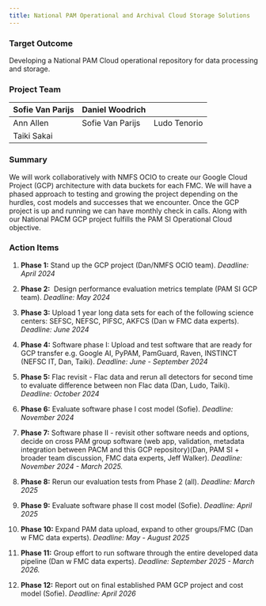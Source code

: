 ```yaml
---
title: National PAM Operational and Archival Cloud Storage Solutions 
---
```


### Target Outcome

Developing a National PAM Cloud operational repository for data processing and storage.

### Project Team

| Sofie Van Parijs | Daniel Woodrich  |              |
|------------------|------------------|--------------|
| Ann Allen        | Sofie Van Parijs | Ludo Tenorio |
| Taiki Sakai      |                  |              |

### Summary

We will work collaboratively with NMFS OCIO to create our Google Cloud Project (GCP) architecture with data buckets for each FMC. We will have a phased approach to testing and growing the project depending on the hurdles, cost models and successes that we encounter. Once the GCP project is up and running we can have monthly check in calls. Along with our National PACM GCP project fulfills the PAM SI Operational Cloud objective. 

### Action Items

1.  **Phase 1:** Stand up the GCP project (Dan/NMFS OCIO team). *Deadline: April 2024*

2.  **Phase 2:**  Design performance evaluation metrics template (PAM SI GCP team). *Deadline: May 2024*

3.  **Phase 3:** Upload 1 year long data sets for each of the following science centers: SEFSC, NEFSC, PIFSC, AKFCS (Dan w FMC data experts). *Deadline: June 2024*

4.  **Phase 4:** Software phase I: Upload and test software that are ready for GCP transfer e.g. Google AI, PyPAM, PamGuard, Raven, INSTINCT  (NEFSC IT, Dan, Taiki). *Deadline: June - September 2024*

5.  **Phase 5:** Flac revisit - Flac data and rerun all detectors for second time to evaluate difference between non Flac data (Dan, Ludo, Taiki). *Deadline: October 2024*

6.  **Phase 6:** Evaluate software phase I cost model (Sofie). *Deadline: November 2024*

7.  **Phase 7:** Software phase II - revisit other software needs and options, decide on cross PAM group software (web app, validation, metadata integration between PACM and this GCP repository)(Dan, PAM SI + broader team discussion, FMC data experts, Jeff Walker). *Deadline: November 2024 - March 2025.*

8.  **Phase 8:** Rerun our evaluation tests from Phase 2 (all). *Deadline: March 2025*

9.  **Phase 9:** Evaluate software phase II cost model (Sofie). *Deadline: April 2025*

10. **Phase 10:** Expand PAM data upload, expand to other groups/FMC (Dan w FMC data experts). *Deadline: May - August 2025*

11. **Phase 11:** Group effort to run software through the entire developed data pipeline (Dan w FMC data experts). *Deadline: September 2025 - March 2026.*

12. **Phase 12:** Report out on final established PAM GCP project and cost model (Sofie). *Deadline: April 2026*
